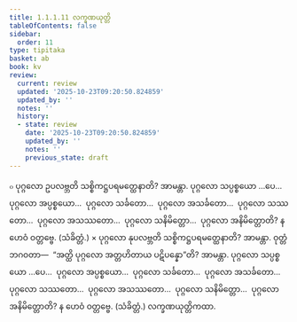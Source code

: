 ```yaml
---
title: 1.1.1.11 လက္ခဏယုတ္တိ
tableOfContents: false
sidebar:
  order: 11
type: tipitaka
basket: ab
book: kv
review:
  current: review
  updated: '2025-10-23T09:20:50.824859'
  updated_by: ''
  notes: ''
  history:
  - state: review
    date: '2025-10-23T09:20:50.824859'
    updated_by: ''
    notes: ''
    previous_state: draft
---
```



<ReviewStatus review={frontmatter.review} showDetails={true} />

<HypothesisAnnotation frontmatter={frontmatter} />

<DynamicBreadcrumb />

<Division number="53" book="kv" e="ch" v="32" p="25">

<Paragraph number="152" book="kv">
๐ ပုဂ္ဂလော ဥပလဗ္ဘတိ သစ္စိကဋ္ဌပရမတ္ထေနာတိ? အာမန္တာ. ပုဂ္ဂလော သပ္ပစ္စယော …ပေ…  ပုဂ္ဂလော အပ္ပစ္စယော…  ပုဂ္ဂလော သင်္ခတော…  ပုဂ္ဂလော အသင်္ခတော…  ပုဂ္ဂလော သဿတော…  ပုဂ္ဂလော အသဿတော…  ပုဂ္ဂလော သနိမိတ္တော…  ပုဂ္ဂလော အနိမိတ္တောတိ? န ဟေဝံ ဝတ္တဗ္ဗေ. (သံခိတ္တံ.)
</Paragraph>

</Division>
<Division number="54" book="kv" e="ch" v="32" p="26">

<Paragraph number="153" book="kv">
× ပုဂ္ဂလော နုပလဗ္ဘတိ သစ္စိကဋ္ဌပရမတ္ထေနာတိ? အာမန္တာ. ဝုတ္တံ ဘဂဝတာ—  “အတ္ထိ ပုဂ္ဂလော အတ္တဟိတာယ ပဋိပန္နော”တိ? အာမန္တာ. ပုဂ္ဂလော သပ္ပစ္စယော …ပေ…  ပုဂ္ဂလော အပ္ပစ္စယော…  ပုဂ္ဂလော သင်္ခတော…  ပုဂ္ဂလော အသင်္ခတော…  ပုဂ္ဂလော သဿတော…  ပုဂ္ဂလော အသဿတော…  ပုဂ္ဂလော သနိမိတ္တော…  ပုဂ္ဂလော အနိမိတ္တောတိ? န ဟေဝံ ဝတ္တဗ္ဗေ. (သံခိတ္တံ.)

</Paragraph>
</Division>

<Paragraph number="154" type="center" book="kv">
လက္ခဏယုတ္တိကထာ.
</Paragraph>